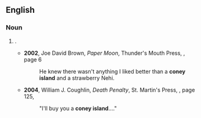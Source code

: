 {{also|Coney Island}}
==English==

===Noun===
{{en-noun}}

# {{alt caps|en|Coney Island|t=[[hot dog]]}}.
#* '''2002''', Joe David Brown, ''Paper Moon'', Thunder's Mouth Press, {{ISBN|1568582307}}, page 6
#*: He knew there wasn't anything I liked better than a '''coney island''' and a strawberry Nehi.
#* '''2004''', William J. Coughlin, ''Death Penalty'', St. Martin's Press, {{ISBN|0312933576}}, page 125,
#*: "I'll buy you a '''coney island'''...."